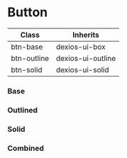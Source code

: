 
<Meta of={ButtonStories} />

# Button

| Class       | Inherits          |
| ----------- | ----------------- |
| btn-base    | dexios-ui-box     |
| btn-outline | dexios-ui-outline |
| btn-solid   | dexios-ui-solid   |

### Base

<Canvas withToolbar of={ButtonStories.ButtonBase} />

### Outlined

<Canvas withToolbar of={ButtonStories.ButtonOutline} />

### Solid

<Canvas withToolbar of={ButtonStories.ButtonSolid} />

### Combined

<Canvas withToolbar of={ButtonStories.ButtonCombined} />
